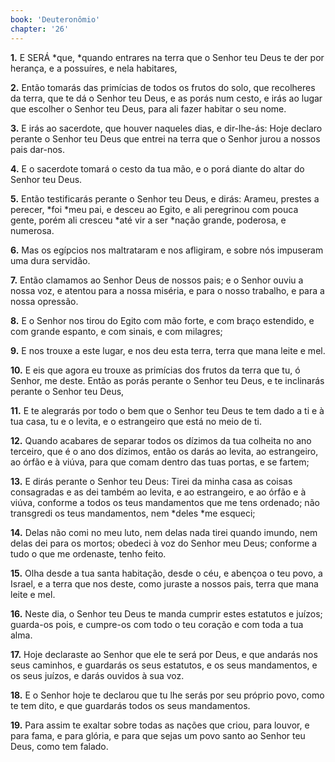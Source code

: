 ```yaml
---
book: 'Deuteronômio'
chapter: '26'
---
```


**1.** E SERÁ *que, *quando entrares na terra que o Senhor teu Deus te der por herança, e a possuíres, e nela habitares,

**2.** Então tomarás das primícias de todos os frutos do solo, que recolheres da terra, que te dá o Senhor teu Deus, e as porás num cesto, e irás ao lugar que escolher o Senhor teu Deus, para ali fazer habitar o seu nome.

**3.** E irás ao sacerdote, que houver naqueles dias, e dir-lhe-ás: Hoje declaro perante o Senhor teu Deus que entrei na terra que o Senhor jurou a nossos pais dar-nos.

**4.** E o sacerdote tomará o cesto da tua mão, e o porá diante do altar do Senhor teu Deus.

**5.** Então testificarás perante o Senhor teu Deus, e dirás: Arameu, prestes a perecer, *foi *meu pai, e desceu ao Egito, e ali peregrinou com pouca gente, porém ali cresceu *até vir a ser *nação grande, poderosa, e numerosa.

**6.** Mas os egípcios nos maltrataram e nos afligiram, e sobre nós impuseram uma dura servidão.

**7.** Então clamamos ao Senhor Deus de nossos pais; e o Senhor ouviu a nossa voz, e atentou para a nossa miséria, e para o nosso trabalho, e para a nossa opressão.

**8.** E o Senhor nos tirou do Egito com mão forte, e com braço estendido, e com grande espanto, e com sinais, e com milagres;

**9.** E nos trouxe a este lugar, e nos deu esta terra, terra que mana leite e mel.

**10.** E eis que agora eu trouxe as primícias dos frutos da terra que tu, ó Senhor, me deste. Então as porás perante o Senhor teu Deus, e te inclinarás perante o Senhor teu Deus,

**11.** E te alegrarás por todo o bem que o Senhor teu Deus te tem dado a ti e à tua casa, tu e o levita, e o estrangeiro que está no meio de ti.

**12.** Quando acabares de separar todos os dízimos da tua colheita no ano terceiro, que é o ano dos dízimos, então os darás ao levita, ao estrangeiro, ao órfão e à viúva, para que comam dentro das tuas portas, e se fartem;

**13.** E dirás perante o Senhor teu Deus: Tirei da minha casa as coisas consagradas e as dei também ao levita, e ao estrangeiro, e ao órfão e à viúva, conforme a todos os teus mandamentos que me tens ordenado; não transgredi os teus mandamentos, nem *deles *me esqueci;

**14.** Delas não comi no meu luto, nem delas nada tirei quando imundo, nem delas dei para os mortos; obedeci à voz do Senhor meu Deus; conforme a tudo o que me ordenaste, tenho feito.

**15.** Olha desde a tua santa habitação, desde o céu, e abençoa o teu povo, a Israel, e a terra que nos deste, como juraste a nossos pais, terra que mana leite e mel.

**16.** Neste dia, o Senhor teu Deus te manda cumprir estes estatutos e juízos; guarda-os pois, e cumpre-os com todo o teu coração e com toda a tua alma.

**17.** Hoje declaraste ao Senhor que ele te será por Deus, e que andarás nos seus caminhos, e guardarás os seus estatutos, e os seus mandamentos, e os seus juízos, e darás ouvidos à sua voz.

**18.** E o Senhor hoje te declarou que tu lhe serás por seu próprio povo, como te tem dito, e que guardarás todos os seus mandamentos.

**19.** Para assim te exaltar sobre todas as nações que criou, para louvor, e para fama, e para glória, e para que sejas um povo santo ao Senhor teu Deus, como tem falado.